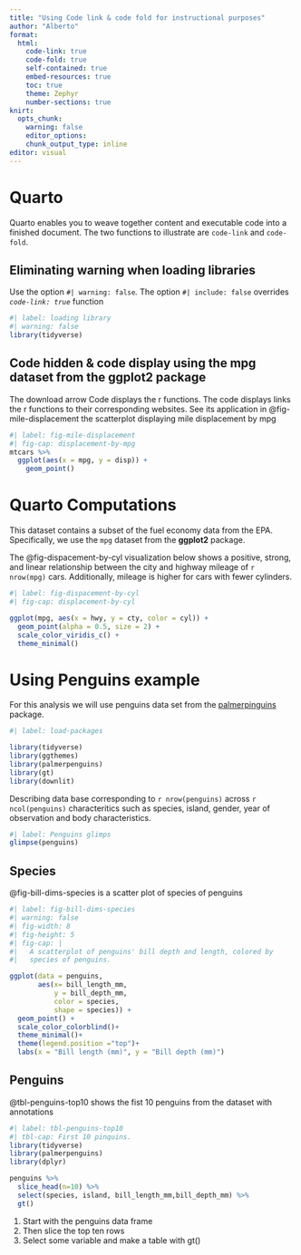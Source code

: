 ```yaml
---
title: "Using Code link & code fold for instructional purposes"
author: "Alberto"
format: 
  html:
    code-link: true
    code-fold: true
    self-contained: true
    embed-resources: true
    toc: true
    theme: Zephyr
    number-sections: true
knirt:
  opts_chunk: 
    warning: false 
    editor_options: 
    chunk_output_type: inline
editor: visual
---
```


# Quarto

Quarto enables you to weave together content and executable code into a finished document. The two functions to illustrate are `code-link` and `code-fold`.

## Eliminating warning when loading libraries

Use the option `#| warning: false`*.* The option `#| include: false` overrides *`code-link: true`* function

```r
#| label: loading library
#| warning: false
library(tidyverse)
```

## Code hidden & code display using the mpg dataset from the ggplot2 package

The download arrow Code displays the r functions. The code displays links the r functions to their corresponding websites. See its application in @fig-mile-displacement the scatterplot displaying mile displacement by mpg

```r
#| label: fig-mile-displacement
#| fig-cap: displacement-by-mpg
mtcars %>% 
  ggplot(aes(x = mpg, y = disp)) +
    geom_point()
```

# **Quarto Computations**

This dataset contains a subset of the fuel economy data from the EPA. Specifically, we use the `mpg` dataset from the **ggplot2** package.

The @fig-dispacement-by-cyl visualization below shows a positive, strong, and linear relationship between the city and highway mileage of `r nrow(mpg)` cars. Additionally, mileage is higher for cars with fewer cylinders.

```r
#| label: fig-dispacement-by-cyl
#| fig-cap: displacement-by-cyl

ggplot(mpg, aes(x = hwy, y = cty, color = cyl)) +
  geom_point(alpha = 0.5, size = 2) +
  scale_color_viridis_c() +
  theme_minimal()
```

# Using Penguins example

For this analysis we will use penguins data set from the [palmerpinguins](https://CRAN.R-project.org/package=palmerpenguins) package.

```r
#| label: load-packages

library(tidyverse)
library(ggthemes)
library(palmerpenguins)
library(gt)
library(downlit)
```

Describing data base corresponding to `r nrow(penguins)` across `r ncol(penguins)` characteritics such as species, island, gender, year of observation and body characteristics.

```r
#| label: Penguins glimps
glimpse(penguins)
```

## Species

@fig-bill-dims-species is a scatter plot of species of penguins

```r
#| label: fig-bill-dims-species
#| warning: false
#| fig-width: 8
#| fig-height: 5
#| fig-cap: |
#|   A scatterplot of penguins' bill depth and length, colored by
#|   species of penguins. 

ggplot(data = penguins,
       aes(x= bill_length_mm,
           y = bill_depth_mm,
           color = species,
           shape = species)) +
  geom_point() +
  scale_color_colorblind()+
  theme_minimal()+
  theme(legend.position ="top")+
  labs(x = "Bill length (mm)", y = "Bill depth (mm)")

```

## Penguins

@tbl-penguins-top10 shows the fist 10 penguins from the dataset with annotations

```r
#| label: tbl-penguins-top10
#| tbl-cap: First 10 pinquins.
library(tidyverse)
library(palmerpenguins)
library(dplyr)

penguins %>%
  slice_head(n=10) %>%
  select(species, island, bill_length_mm,bill_depth_mm) %>% 
  gt()
```

1.  Start with the penguins data frame
2.  Then slice the top ten rows
3.  Select some variable and make a table with gt()
